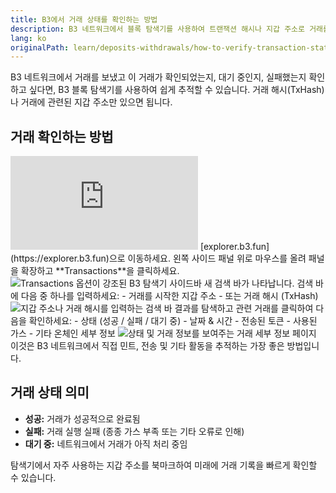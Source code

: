 ```yaml
---
title: B3에서 거래 상태를 확인하는 방법
description: B3 네트워크에서 블록 탐색기를 사용하여 트랜잭션 해시나 지갑 주소로 거래를 추적하고 확인하는 방법을 배우세요.
lang: ko
originalPath: learn/deposits-withdrawals/how-to-verify-transaction-status.mdx
---
```

B3 네트워크에서 거래를 보냈고 이 거래가 확인되었는지, 대기 중인지, 실패했는지 확인하고 싶다면, B3 블록 탐색기를 사용하여 쉽게 추적할 수 있습니다. 거래 해시(TxHash)나 거래에 관련된 지갑 주소만 있으면 됩니다.

## 거래 확인하는 방법

<iframe
  className="w-full aspect-video rounded-xl"
  src="https://www.youtube.com/embed/CZncVWI1aHk"
  title="B3에서 거래 상태 확인하는 방법"
  frameBorder="0"
  allow="accelerometer; autoplay; clipboard-write; encrypted-media; gyroscope; picture-in-picture"
  allowFullScreen
></iframe>

<Steps>
<Step title="B3 탐색기로 이동">
  [explorer.b3.fun](https://explorer.b3.fun)으로 이동하세요.
</Step>

<Step title="거래 접근">
  왼쪽 사이드 패널 위로 마우스를 올려 패널을 확장하고 **Transactions**을 클릭하세요.
  
  <Frame>
    <img src="https://s3.amazonaws.com/helpscout.net/docs/assets/685306b72e0550277aa9250e/images/687e55494b3936693ba0ecbb/file-o0WPrzMUbf.png" alt="Transactions 옵션이 강조된 B3 탐색기 사이드바" />
  </Frame>
</Step>

<Step title="거래 검색">
  새 검색 바가 나타납니다. 검색 바에 다음 중 하나를 입력하세요:
  - 거래를 시작한 지갑 주소
  - 또는 거래 해시 (TxHash)
  
  <Frame>
    <img src="https://s3.amazonaws.com/helpscout.net/docs/assets/685306b72e0550277aa9250e/images/687e556e1946514c34bffae9/file-sfCem4gBEs.png" alt="지갑 주소나 거래 해시를 입력하는 검색 바" />
  </Frame>
</Step>

<Step title="거래 세부 정보 보기">
  결과를 탐색하고 관련 거래를 클릭하여 다음을 확인하세요:
  - 상태 (성공 / 실패 / 대기 중)
  - 날짜 & 시간
  - 전송된 토큰
  - 사용된 가스
  - 기타 온체인 세부 정보
  
  <Frame>
    <img src="https://s3.amazonaws.com/helpscout.net/docs/assets/685306b72e0550277aa9250e/images/687e55b1ffa88610da986dfd/file-ERrTVA4NLO.png" alt="상태 및 거래 정보를 보여주는 거래 세부 정보 페이지" />
  </Frame>
  
  <Check>
    이것은 B3 네트워크에서 직접 민트, 전송 및 기타 활동을 추적하는 가장 좋은 방법입니다.
  </Check>
</Step>
</Steps>

## 거래 상태 의미

- **성공:** 거래가 성공적으로 완료됨
- **실패:** 거래 실행 실패 (종종 가스 부족 또는 기타 오류로 인해)
- **대기 중:** 네트워크에서 거래가 아직 처리 중임

<Tip>
탐색기에서 자주 사용하는 지갑 주소를 북마크하여 미래에 거래 기록을 빠르게 확인할 수 있습니다.
</Tip>
